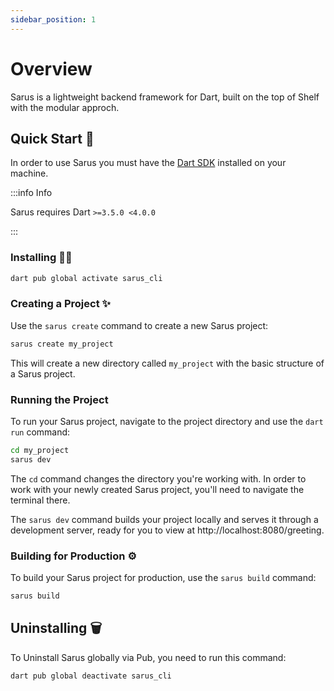 ```yaml
---
sidebar_position: 1
---
```


# Overview

Sarus is a lightweight backend framework for Dart, built on the top of Shelf with the modular approch.

## Quick Start 🚀

In order to use Sarus you must have the [Dart SDK](https://dart.dev/get-dart) installed on your machine.

:::info Info

Sarus requires Dart `>=3.5.0 <4.0.0`

:::

### Installing 🧑‍💻

```bash
dart pub global activate sarus_cli
```

### Creating a Project ✨

Use the `sarus create` command to create a new Sarus project:

```bash
sarus create my_project
```

This will create a new directory called `my_project` with the basic structure of a Sarus project.

### Running the Project

To run your Sarus project, navigate to the project directory and use the `dart run` command:

```bash
cd my_project
sarus dev
```

The `cd` command changes the directory you're working with. In order to work with your newly created Sarus project, you'll need to navigate the terminal there.

The `sarus dev` command builds your project locally and serves it through a development server, ready for you to view at http://localhost:8080/greeting.

### Building for Production ⚙️

To build your Sarus project for production, use the `sarus build` command:

```bash
sarus build
```

## Uninstalling 🗑️

To Uninstall Sarus globally via Pub, you need to run this command:

```bash
dart pub global deactivate sarus_cli
```

